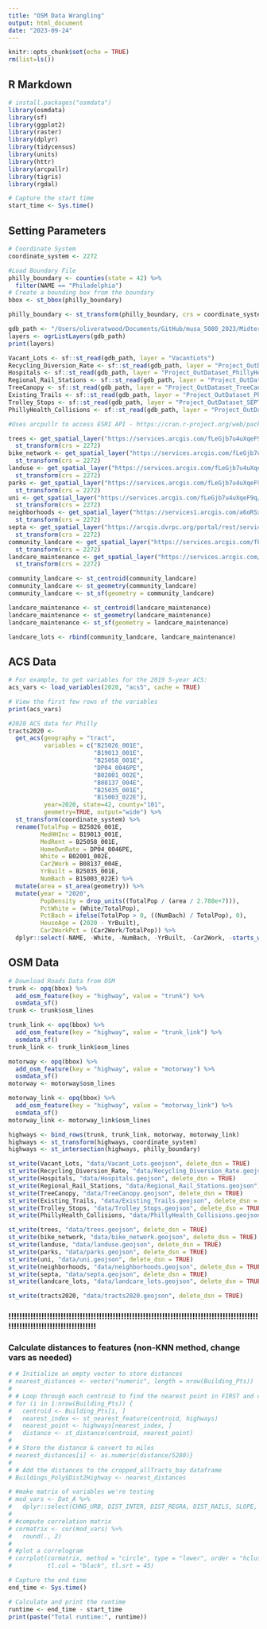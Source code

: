 ```yaml
---
title: "OSM Data Wrangling"
output: html_document
date: "2023-09-24"
---
```


```r
knitr::opts_chunk$set(echo = TRUE)
rm(list=ls())
```

## R Markdown

```r
# install.packages("osmdata")
library(osmdata)
library(sf)
library(ggplot2)
library(raster)
library(dplyr)
library(tidycensus)
library(units)
library(httr)
library(arcpullr)
library(tigris)
library(rgdal)

# Capture the start time
start_time <- Sys.time()
```

## Setting Parameters
```r
# Coordinate System
coordinate_system <- 2272

#Load Boundary File
philly_boundary <- counties(state = 42) %>% 
  filter(NAME == "Philadelphia")
# Create a bounding box from the boundary
bbox <- st_bbox(philly_boundary)

philly_boundary <- st_transform(philly_boundary, crs = coordinate_system)

```


```r
gdb_path <- "/Users/oliveratwood/Documents/GitHub/musa_5080_2023/Midterm/data/Features4PPA.gdb"
layers <- ogrListLayers(gdb_path)
print(layers)

Vacant_Lots <- sf::st_read(gdb_path, layer = "VacantLots")
Recycling_Diversion_Rate <- sf::st_read(gdb_path, layer = "Project_OutDataset_PhillyStreets_Recycling_Diversion_Rate")
Hospitals <- sf::st_read(gdb_path, layer = "Project_OutDataset_PhillyHealth_Hospitals")
Regional_Rail_Stations <- sf::st_read(gdb_path, layer = "Project_OutDataset_SEPTA___Regional_Rail_Stations")
TreeCanopy <- sf::st_read(gdb_path, layer = "Project_OutDataset_TreeCanopy2018_Dissolved")
Existing_Trails <- sf::st_read(gdb_path, layer = "Project_OutDataset_PhillyPlanning_Existing_Trails")
Trolley_Stops <- sf::st_read(gdb_path, layer = "Project_OutDataset_SEPTA___Trolley_Stops")
PhillyHealth_Collisions <- sf::st_read(gdb_path, layer = "Project_OutDataset_PhillyHealth_Collisions_crash_2011_2014PUBV")

```


```r
#Uses arcpullr to access ESRI API - https://cran.r-project.org/web/packages/arcpullr/arcpullr.pdf

trees <- get_spatial_layer("https://services.arcgis.com/fLeGjb7u4uXqeF9q/arcgis/rest/services/PPR_Tree_Inventory_2022/FeatureServer/0/") %>%
  st_transform(crs = 2272)
bike_network <- get_spatial_layer("https://services.arcgis.com/fLeGjb7u4uXqeF9q/arcgis/rest/services/Bike_Network/FeatureServer/0/") %>% 
  st_transform(crs = 2272)
landuse <- get_spatial_layer("https://services.arcgis.com/fLeGjb7u4uXqeF9q/arcgis/rest/services/Land_Use/FeatureServer/0/")%>% 
  st_transform(crs = 2272)
parks <- get_spatial_layer("https://services.arcgis.com/fLeGjb7u4uXqeF9q/arcgis/rest/services/PPR_Properties/FeatureServer/0/")%>% 
  st_transform(crs = 2272)
uni <- get_spatial_layer("https://services.arcgis.com/fLeGjb7u4uXqeF9q/arcgis/rest/services/Universities_Colleges/FeatureServer/0/")%>% 
  st_transform(crs = 2272)
neighborhoods <- get_spatial_layer("https://services1.arcgis.com/a6oRSxEw6eIY5Zfb/ArcGIS/rest/services/Philadelphia_Neighborhoods/FeatureServer/0")%>%
  st_transform(crs = 2272)
septa <- get_spatial_layer("https://arcgis.dvrpc.org/portal/rest/services/Transportation/SEPTA_TransitStops/FeatureServer/0")%>% 
  st_transform(crs = 2272)
community_landcare <- get_spatial_layer("https://services.arcgis.com/fLeGjb7u4uXqeF9q/arcgis/rest/services/PHS_CommunityLandcare/FeatureServer/0/") %>% 
  st_transform(crs = 2272)
landcare_maintenance <- get_spatial_layer("https://services.arcgis.com/fLeGjb7u4uXqeF9q/arcgis/rest/services/PHS_PhilaLandCare_Maintenance/FeatureServer/0/") %>%
  st_transform(crs = 2272)

community_landcare <- st_centroid(community_landcare)
community_landcare <- st_geometry(community_landcare)
community_landcare <- st_sf(geometry = community_landcare)

landcare_maintenance <- st_centroid(landcare_maintenance)
landcare_maintenance <- st_geometry(landcare_maintenance)
landcare_maintenance <- st_sf(geometry = landcare_maintenance)

landcare_lots <- rbind(community_landcare, landcare_maintenance)

```


## ACS Data
```r

# For example, to get variables for the 2019 5-year ACS:
acs_vars <- load_variables(2020, "acs5", cache = TRUE)

# View the first few rows of the variables
print(acs_vars)

#2020 ACS data for Philly
tracts2020 <- 
  get_acs(geography = "tract", 
          variables = c("B25026_001E",
                        "B19013_001E",
                        "B25058_001E",
                        "DP04_0046PE",
                        "B02001_002E",
                        "B08137_004E",
                        "B25035_001E",
                        "B15003_022E"), 
          year=2020, state=42, county="101", 
          geometry=TRUE, output="wide") %>%
  st_transform(coordinate_system) %>%
  rename(TotalPop = B25026_001E, 
         MedHHInc = B19013_001E, 
         MedRent = B25058_001E,
         HomeOwnRate = DP04_0046PE,
         White = B02001_002E,
         Car2Work = B08137_004E,
         YrBuilt = B25035_001E,
         NumBach = B15003_022E) %>% 
  mutate(area = st_area(geometry)) %>%
  mutate(year = "2020", 
         PopDensity = drop_units((TotalPop / (area / 2.788e+7))),
         PctWhite = (White/TotalPop),
         PctBach = ifelse(TotalPop > 0, ((NumBach) / TotalPop), 0),
         HouseAge = (2020 - YrBuilt),
         Car2WorkPct = (Car2Work/TotalPop)) %>%
  dplyr::select(-NAME, -White, -NumBach, -YrBuilt, -Car2Work, -starts_with("B"))
```

## OSM Data
```r
# Download Roads Data from OSM
trunk <- opq(bbox) %>%
  add_osm_feature(key = "highway", value = "trunk") %>%
  osmdata_sf()
trunk <- trunk$osm_lines

trunk_link <- opq(bbox) %>%
  add_osm_feature(key = "highway", value = "trunk_link") %>%
  osmdata_sf()
trunk_link <- trunk_link$osm_lines

motorway <- opq(bbox) %>%
  add_osm_feature(key = "highway", value = "motorway") %>%
  osmdata_sf()
motorway <- motorway$osm_lines

motorway_link <- opq(bbox) %>%
  add_osm_feature(key = "highway", value = "motorway_link") %>%
  osmdata_sf()
motorway_link <- motorway_link$osm_lines

highways <- bind_rows(trunk, trunk_link, motorway, motorway_link)
highways <- st_transform(highways, coordinate_system)
highways <- st_intersection(highways, philly_boundary)

```

```r
st_write(Vacant_Lots, "data/Vacant_Lots.geojson", delete_dsn = TRUE)
st_write(Recycling_Diversion_Rate, "data/Recycling_Diversion_Rate.geojson", delete_dsn = TRUE)
st_write(Hospitals, "data/Hospitals.geojson", delete_dsn = TRUE)
st_write(Regional_Rail_Stations, "data/Regional_Rail_Stations.geojson", delete_dsn = TRUE)
st_write(TreeCanopy, "data/TreeCanopy.geojson", delete_dsn = TRUE)
st_write(Existing_Trails, "data/Existing_Trails.geojson", delete_dsn = TRUE)
st_write(Trolley_Stops, "data/Trolley_Stops.geojson", delete_dsn = TRUE)
st_write(PhillyHealth_Collisions, "data/PhillyHealth_Collisions.geojson", delete_dsn = TRUE)

st_write(trees, "data/trees.geojson", delete_dsn = TRUE)
st_write(bike_network, "data/bike_network.geojson", delete_dsn = TRUE)
st_write(landuse, "data/landuse.geojson", delete_dsn = TRUE)
st_write(parks, "data/parks.geojson", delete_dsn = TRUE)
st_write(uni, "data/uni.geojson", delete_dsn = TRUE)
st_write(neighborhoods, "data/neighborhoods.geojson", delete_dsn = TRUE)
st_write(septa, "data/septa.geojson", delete_dsn = TRUE)
st_write(landcare_lots, "data/landcare_lots.geojson", delete_dsn = TRUE)

st_write(tracts2020, "data/tracts2020.geojson", delete_dsn = TRUE)
```


### !!!!!!!!!!!!!!!!!!!!!!!!!!!!!!!!!!!!!!!!!!!!!!!!!!!!!!!!!!!!!!!!!!!!!!!!!!!!!!!!!!!!!!!!!!!!!!!!!!!!!!!!!!!!!!!!!!!!!!!!!!!
### Calculate distances to features (non-KNN method, change vars as needed)
```r
# # Initialize an empty vector to store distances
# nearest_distances <- vector("numeric", length = nrow(Building_Pts))
# 
# # Loop through each centroid to find the nearest point in FIRST and calculate the distance
# for (i in 1:nrow(Building_Pts)) {
#   centroid <- Building_Pts[i, ]
#   nearest_index <- st_nearest_feature(centroid, highways)
#   nearest_point <- highways[nearest_index, ]
#   distance <- st_distance(centroid, nearest_point)
#   
# # Store the distance & convert to miles
# nearest_distances[i] <- as.numeric(distance/5280)}
# 
# # Add the distances to the cropped_allTracts_bay dataframe
# Buildings_Poly$Dist2Highway <- nearest_distances
```


```r
# #make matrix of variables we're testing
# mod_vars <- Dat_A %>% 
#   dplyr::select(CHNG_URB, DIST_INTER, DIST_REGRA, DIST_RAILS, SLOPE, DIST_PARKS, REGRAIL300, INTERST800, MEDHSEVAL_, MEDINC90, PCT_POV_90)
# 
# #compute correlation matrix
# cormatrix <- cor(mod_vars) %>% 
#   round(., 2)
# 
# #plot a correlogram
# corrplot(cormatrix, method = "circle", type = "lower", order = "hclust", 
#          tl.col = "black", tl.srt = 45)
```


```r
# Capture the end time
end_time <- Sys.time()

# Calculate and print the runtime
runtime <- end_time - start_time
print(paste("Total runtime:", runtime))
```

